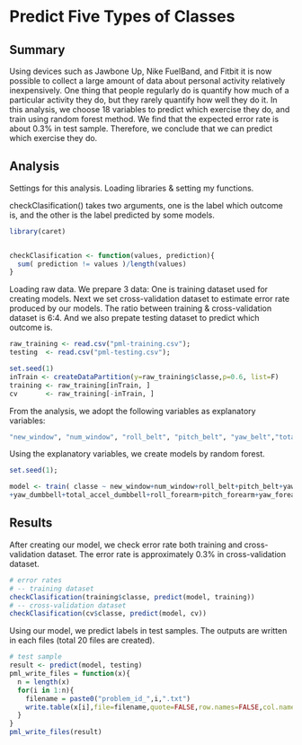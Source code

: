 Predict Five Types of Classes
========================================================

## Summary
Using devices such as Jawbone Up, Nike FuelBand, and Fitbit it is now possible to collect a large amount of data about personal activity relatively inexpensively. One thing that people regularly do is quantify how much of a particular activity they do, but they rarely quantify how well they do it. 
In this analysis, we choose 18 variables to predict which exercise they do, 
and train using random forest method.
We find that the expected error rate is about 0.3% in test sample.
Therefore, we conclude that we can predict which exercise they do.


## Analysis

Settings for this analysis. Loading libraries & setting my functions.

checkClasification() takes two arguments, one is the label which outcome is, and 
the other is the label predicted by some models.
```r
library(caret)


checkClasification <- function(values, prediction){
  sum( prediction != values )/length(values)
}
```

Loading raw data. 
We prepare 3 data: One is training dataset used for creating models.
Next we set cross-validation dataset to estimate error rate 
produced by our models.
The ratio between training & cross-validation dataset is 6:4.
And we also prepate testing dataset to predict which outcome is.
```r
raw_training <- read.csv("pml-training.csv");
testing  <- read.csv("pml-testing.csv");

set.seed(1)
inTrain <- createDataPartition(y=raw_training$classe,p=0.6, list=F)
training <- raw_training[inTrain, ]
cv       <- raw_training[-inTrain, ]

```

From the analysis, we adopt the following variables as explanatory variables:

```r
"new_window", "num_window", "roll_belt", "pitch_belt", "yaw_belt","total_accel_belt", "roll_arm", "pitch_arm", "yaw_arm","total_accel_arm","roll_dumbbell", "pitch_dumbbell", "yaw_dumbbell","total_accel_dumbbell","roll_forearm", "pitch_forearm", "yaw_forearm","total_accel_forearm"
```


Using the explanatory variables, we create models by random forest.
```r

set.seed(1);

model <- train( classe ~ new_window+num_window+roll_belt+pitch_belt+yaw_belt+total_accel_belt+roll_arm+pitch_arm+yaw_arm++total_accel_arm+roll_dumbbell+pitch_dumbbell
+yaw_dumbbell+total_accel_dumbbell+roll_forearm+pitch_forearm+yaw_forearm+total_accel_forearm,data=training, method="rf")

```

## Results
After creating our model, we check error rate both training and 
cross-validation dataset.
The error rate is approximately 0.3% in cross-validation dataset. 
```r

# error rates
# -- training dataset
checkClasification(training$classe, predict(model, training))
# -- cross-validation dataset
checkClasification(cv$classe, predict(model, cv))
```

Using our model, we predict labels in test samples.
The outputs are written in each files (total 20 files are created).
```r
# test sample
result <- predict(model, testing)
pml_write_files = function(x){
  n = length(x)
  for(i in 1:n){
    filename = paste0("problem_id_",i,".txt")
    write.table(x[i],file=filename,quote=FALSE,row.names=FALSE,col.names=FALSE)
  }
}
pml_write_files(result)
```



